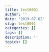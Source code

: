 ```yaml
---
title: test0001
author: ''
date: '2019-07-02'
slug: test0001
categories: []
tags: []
description: ''
topics: []
---
```


